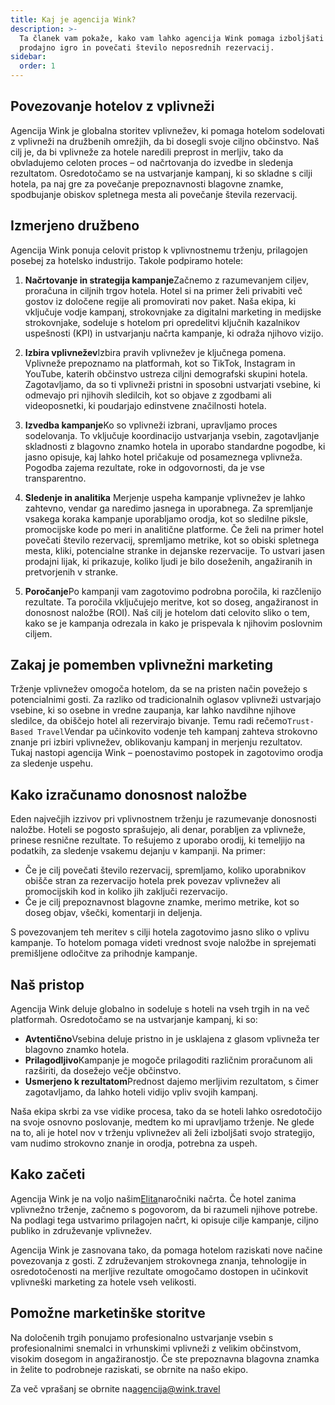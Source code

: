 ```yaml
---
title: Kaj je agencija Wink?
description: >-
  Ta članek vam pokaže, kako vam lahko agencija Wink pomaga izboljšati vašo
  prodajno igro in povečati število neposrednih rezervacij.
sidebar:
  order: 1
---
```


## Povezovanje hotelov z vplivneži

Agencija Wink je globalna storitev vplivnežev, ki pomaga hotelom sodelovati z vplivneži na družbenih omrežjih, da bi dosegli svoje ciljno občinstvo. Naš cilj je, da bi vplivneže za hotele naredili preprost in merljiv, tako da obvladujemo celoten proces – od načrtovanja do izvedbe in sledenja rezultatom. Osredotočamo se na ustvarjanje kampanj, ki so skladne s cilji hotela, pa naj gre za povečanje prepoznavnosti blagovne znamke, spodbujanje obiskov spletnega mesta ali povečanje števila rezervacij.

## Izmerjeno družbeno

Agencija Wink ponuja celovit pristop k vplivnostnemu trženju, prilagojen posebej za hotelsko industrijo. Takole podpiramo hotele:

1. **Načrtovanje in strategija kampanje**Začnemo z razumevanjem ciljev, proračuna in ciljnih trgov hotela. Hotel si na primer želi privabiti več gostov iz določene regije ali promovirati nov paket. Naša ekipa, ki vključuje vodje kampanj, strokovnjake za digitalni marketing in medijske strokovnjake, sodeluje s hotelom pri opredelitvi ključnih kazalnikov uspešnosti (KPI) in ustvarjanju načrta kampanje, ki odraža njihovo vizijo.

2. **Izbira vplivnežev**Izbira pravih vplivnežev je ključnega pomena. Vplivneže prepoznamo na platformah, kot so TikTok, Instagram in YouTube, katerih občinstvo ustreza ciljni demografski skupini hotela. Zagotavljamo, da so ti vplivneži pristni in sposobni ustvarjati vsebine, ki odmevajo pri njihovih sledilcih, kot so objave z zgodbami ali videoposnetki, ki poudarjajo edinstvene značilnosti hotela.

3. **Izvedba kampanje**Ko so vplivneži izbrani, upravljamo proces sodelovanja. To vključuje koordinacijo ustvarjanja vsebin, zagotavljanje skladnosti z blagovno znamko hotela in uporabo standardne pogodbe, ki jasno opisuje, kaj lahko hotel pričakuje od posameznega vplivneža. Pogodba zajema rezultate, roke in odgovornosti, da je vse transparentno.

4. **Sledenje in analitika**
   Merjenje uspeha kampanje vplivnežev je lahko zahtevno, vendar ga naredimo jasnega in uporabnega. Za spremljanje vsakega koraka kampanje uporabljamo orodja, kot so sledilne piksle, promocijske kode po meri in analitične platforme. Če želi na primer hotel povečati število rezervacij, spremljamo metrike, kot so obiski spletnega mesta, kliki, potencialne stranke in dejanske rezervacije. To ustvari jasen prodajni lijak, ki prikazuje, koliko ljudi je bilo doseženih, angažiranih in pretvorjenih v stranke.

5. **Poročanje**Po kampanji vam zagotovimo podrobna poročila, ki razčlenijo rezultate. Ta poročila vključujejo meritve, kot so doseg, angažiranost in donosnost naložbe (ROI). Naš cilj je hotelom dati celovito sliko o tem, kako se je kampanja odrezala in kako je prispevala k njihovim poslovnim ciljem.

## Zakaj je pomemben vplivnežni marketing

Trženje vplivnežev omogoča hotelom, da se na pristen način povežejo s potencialnimi gosti. Za razliko od tradicionalnih oglasov vplivneži ustvarjajo vsebine, ki so osebne in vredne zaupanja, kar lahko navdihne njihove sledilce, da obiščejo hotel ali rezervirajo bivanje. Temu radi rečemo`Trust-Based Travel`Vendar pa učinkovito vodenje teh kampanj zahteva strokovno znanje pri izbiri vplivnežev, oblikovanju kampanj in merjenju rezultatov. Tukaj nastopi agencija Wink – poenostavimo postopek in zagotovimo orodja za sledenje uspehu.

## Kako izračunamo donosnost naložbe

Eden največjih izzivov pri vplivnostnem trženju je razumevanje donosnosti naložbe. Hoteli se pogosto sprašujejo, ali denar, porabljen za vplivneže, prinese resnične rezultate. To rešujemo z uporabo orodij, ki temeljijo na podatkih, za sledenje vsakemu dejanju v kampanji. Na primer:

* Če je cilj povečati število rezervacij, spremljamo, koliko uporabnikov obišče stran za rezervacijo hotela prek povezav vplivnežev ali promocijskih kod in koliko jih zaključi rezervacijo.
* Če je cilj prepoznavnost blagovne znamke, merimo metrike, kot so doseg objav, všečki, komentarji in deljenja.

S povezovanjem teh meritev s cilji hotela zagotovimo jasno sliko o vplivu kampanje. To hotelom pomaga videti vrednost svoje naložbe in sprejemati premišljene odločitve za prihodnje kampanje.

## Naš pristop

Agencija Wink deluje globalno in sodeluje s hoteli na vseh trgih in na več platformah. Osredotočamo se na ustvarjanje kampanj, ki so:

* **Avtentično**Vsebina deluje pristno in je usklajena z glasom vplivneža ter blagovno znamko hotela.
* **Prilagodljivo**Kampanje je mogoče prilagoditi različnim proračunom ali razširiti, da dosežejo večje občinstvo.
* **Usmerjeno k rezultatom**Prednost dajemo merljivim rezultatom, s čimer zagotavljamo, da lahko hoteli vidijo vpliv svojih kampanj.

Naša ekipa skrbi za vse vidike procesa, tako da se hoteli lahko osredotočijo na svoje osnovno poslovanje, medtem ko mi upravljamo trženje. Ne glede na to, ali je hotel nov v trženju vplivnežev ali želi izboljšati svojo strategijo, vam nudimo strokovno znanje in orodja, potrebna za uspeh.

## Kako začeti

Agencija Wink je na voljo našim[Elita](/managed-social/what-is-managed-social/#subscription-tiers)naročniki načrta. Če hotel zanima vplivnežno trženje, začnemo s pogovorom, da bi razumeli njihove potrebe. Na podlagi tega ustvarimo prilagojen načrt, ki opisuje cilje kampanje, ciljno publiko in združevanje vplivnežev.

Agencija Wink je zasnovana tako, da pomaga hotelom raziskati nove načine povezovanja z gosti. Z združevanjem strokovnega znanja, tehnologije in osredotočenosti na merljive rezultate omogočamo dostopen in učinkovit vplivneški marketing za hotele vseh velikosti.

## Pomožne marketinške storitve

Na določenih trgih ponujamo profesionalno ustvarjanje vsebin s profesionalnimi snemalci in vrhunskimi vplivneži z velikim občinstvom, visokim dosegom in angažiranostjo. Če ste prepoznavna blagovna znamka in želite to podrobneje raziskati, se obrnite na našo ekipo.

Za več vprašanj se obrnite na[agencija@wink.travel](mailto://agency@wink.travel)


